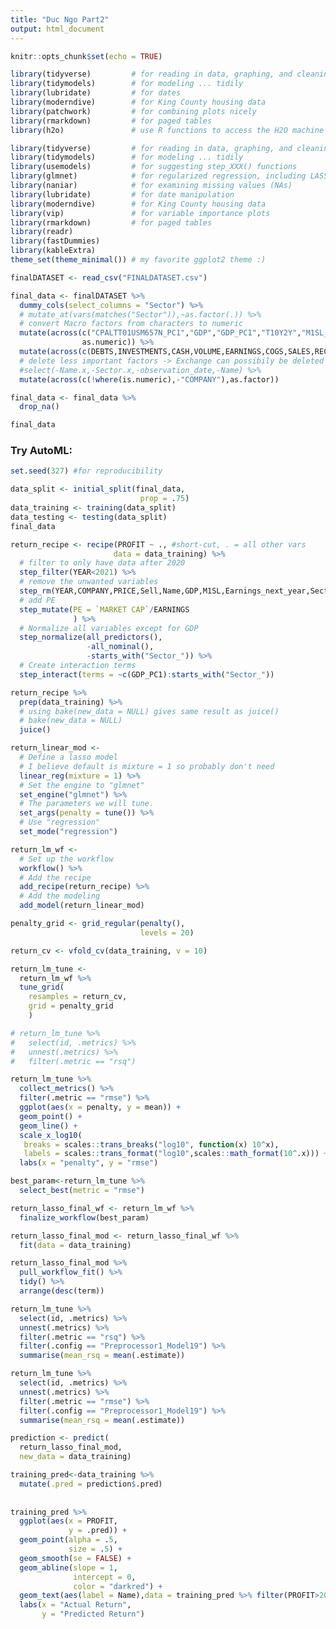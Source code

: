 ```yaml
---
title: "Duc Ngo Part2"
output: html_document
---
```


```r
knitr::opts_chunk$set(echo = TRUE)
```

```r
library(tidyverse)         # for reading in data, graphing, and cleaning
library(tidymodels)        # for modeling ... tidily
library(lubridate)         # for dates
library(moderndive)        # for King County housing data
library(patchwork)         # for combining plots nicely
library(rmarkdown)         # for paged tables
library(h2o)               # use R functions to access the H2O machine learning platform 
```

```r
library(tidyverse)         # for reading in data, graphing, and cleaning
library(tidymodels)        # for modeling ... tidily
library(usemodels)         # for suggesting step_XXX() functions
library(glmnet)            # for regularized regression, including LASSO
library(naniar)            # for examining missing values (NAs)
library(lubridate)         # for date manipulation
library(moderndive)        # for King County housing data
library(vip)               # for variable importance plots
library(rmarkdown)         # for paged tables
library(readr)
library(fastDummies)
library(kableExtra)
theme_set(theme_minimal()) # my favorite ggplot2 theme :)
```

```r
finalDATASET <- read_csv("FINALDATASET.csv")
```

```r
final_data <- finalDATASET %>% 
  dummy_cols(select_columns = "Sector") %>% 
  # mutate_at(vars(matches("Sector")),~as.factor(.)) %>% 
  # convert Macro factors from characters to numeric
  mutate(across(c("CPALTT01USM657N_PC1","GDP","GDP_PC1","T10Y2Y","M1SL_PC1","M1SL"),
                as.numeric)) %>% 
  mutate(across(c(DEBTS,INVESTMENTS,CASH,VOLUME,EARNINGS,COGS,SALES,RECEIVABLE,INVENTORY),~replace(.,.==0,NA))) %>% 
  # delete less important factors -> Exchange can possibily be deleted
  #select(-Name.x,-Sector.x,-observation_date,-Name) %>% 
  mutate(across(c(!where(is.numeric),-"COMPANY"),as.factor)) 

```

```r
final_data <- final_data %>% 
  drop_na()
```

```r
final_data
```
### Try AutoML:

```r
set.seed(327) #for reproducibility

data_split <- initial_split(final_data, 
                             prop = .75)
data_training <- training(data_split)
data_testing <- testing(data_split)
final_data
```
```r
return_recipe <- recipe(PROFIT ~ ., #short-cut, . = all other vars
                       data = data_training) %>% 
  # filter to only have data after 2020
  step_filter(YEAR<2021) %>% 
  # remove the unwanted variables
  step_rm(YEAR,COMPANY,PRICE,Sell,Name,GDP,M1SL,Earnings_next_year,Sector) %>% 
  # add PE 
  step_mutate(PE = `MARKET CAP`/EARNINGS
              ) %>%
  # Normalize all variables except for GDP
  step_normalize(all_predictors(), 
                 -all_nominal(),
                 -starts_with("Sector_")) %>% 
  # Create interaction terms
  step_interact(terms = ~c(GDP_PC1):starts_with("Sector_"))
```

```r
return_recipe %>% 
  prep(data_training) %>%
  # using bake(new_data = NULL) gives same result as juice()
  # bake(new_data = NULL)
  juice() 
```
```r
return_linear_mod <- 
  # Define a lasso model 
  # I believe default is mixture = 1 so probably don't need 
  linear_reg(mixture = 1) %>% 
  # Set the engine to "glmnet" 
  set_engine("glmnet") %>% 
  # The parameters we will tune.
  set_args(penalty = tune()) %>% 
  # Use "regression"
  set_mode("regression")

```
```r
return_lm_wf <- 
  # Set up the workflow
  workflow() %>% 
  # Add the recipe
  add_recipe(return_recipe) %>% 
  # Add the modeling
  add_model(return_linear_mod)

penalty_grid <- grid_regular(penalty(),
                             levels = 20)

return_cv <- vfold_cv(data_training, v = 10)

return_lm_tune <- 
  return_lm_wf %>% 
  tune_grid(
    resamples = return_cv,
    grid = penalty_grid
    )

# return_lm_tune %>% 
#   select(id, .metrics) %>% 
#   unnest(.metrics) %>% 
#   filter(.metric == "rsq")
```
```r
return_lm_tune %>% 
  collect_metrics() %>% 
  filter(.metric == "rmse") %>% 
  ggplot(aes(x = penalty, y = mean)) +
  geom_point() +
  geom_line() +
  scale_x_log10(
   breaks = scales::trans_breaks("log10", function(x) 10^x),
   labels = scales::trans_format("log10",scales::math_format(10^.x))) +
  labs(x = "penalty", y = "rmse")
```

```r
best_param<-return_lm_tune %>% 
  select_best(metric = "rmse")

return_lasso_final_wf <- return_lm_wf %>% 
  finalize_workflow(best_param)

return_lasso_final_mod <- return_lasso_final_wf %>% 
  fit(data = data_training)

return_lasso_final_mod %>% 
  pull_workflow_fit() %>% 
  tidy() %>% 
  arrange(desc(term))
```

```r
return_lm_tune %>%
  select(id, .metrics) %>%
  unnest(.metrics) %>%
  filter(.metric == "rsq") %>% 
  filter(.config == "Preprocessor1_Model19") %>% 
  summarise(mean_rsq = mean(.estimate))

return_lm_tune %>%
  select(id, .metrics) %>%
  unnest(.metrics) %>%
  filter(.metric == "rmse") %>% 
  filter(.config == "Preprocessor1_Model19") %>% 
  summarise(mean_rsq = mean(.estimate))
```

```r
prediction <- predict(
  return_lasso_final_mod,
  new_data = data_training)

training_pred<-data_training %>% 
  mutate(.pred = prediction$.pred)
  
  
training_pred %>% 
  ggplot(aes(x = PROFIT, 
             y = .pred)) +
  geom_point(alpha = .5, 
             size = .5) +
  geom_smooth(se = FALSE) +
  geom_abline(slope = 1, 
              intercept = 0, 
              color = "darkred") +
  geom_text(aes(label = Name),data = training_pred %>% filter(PROFIT>200) )+
  labs(x = "Actual Return", 
       y = "Predicted Return")
```

